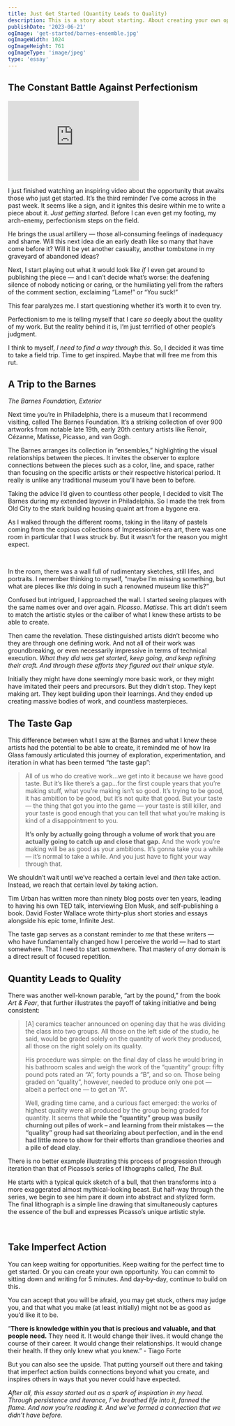 ```yaml
---
title: Just Get Started (Quantity Leads to Quality)
description: This is a story about starting. About creating your own opportunities. About pushing through fear and taking imperfect action. It's about a series of patterns that I came across,  all telling me, “Just get started. Keep going. Keep creating. Keep sharing. The rest will work itself out.“
publishDate: '2023-06-21'
ogImage: 'get-started/barnes-ensemble.jpg'
ogImageWidth: 1024
ogImageHeight: 761
ogImageType: 'image/jpeg'
type: 'essay'
---
```


## The Constant Battle Against Perfectionism

<MarginNote id="startedVid">

<iframe width="300" height="183" src="https://www.youtube.com/embed/GyhngX2JLmg?controls=0" title="Get Started, Video" frameBorder="0" allow="accelerometer; autoplay; clipboard-write; encrypted-media; gyroscope; picture-in-picture; web-share" allowfullscreen></iframe>

</MarginNote>

I just finished watching an inspiring video about the opportunity that awaits those who just get started. It’s the third reminder I’ve come across in the past week. It seems like a sign, and it ignites this desire within me to write a piece about it. *Just getting started*. Before I can even get my footing, my arch-enemy, perfectionism steps on the field.

He brings the usual artillery — those all-consuming feelings of inadequacy and shame. Will this next idea die an early death like so many that have come before it? Will it be yet another casualty, another tombstone in my graveyard of abandoned ideas?

Next, I start playing out what it would look like *if* I even get around to publishing the piece — and I can’t decide what’s worse: the deafening silence of nobody noticing or caring, or the humiliating yell from the rafters of the comment section, exclaiming “Lame!” or “You suck!”

This fear paralyzes me. I start questioning whether it’s worth it to even try.

Perfectionism to me is telling myself that I care *so* deeply about the quality of my work. But the reality behind it is, I’m just terrified of other people’s judgment.

I think to myself, *I need to find a way through this.* So, I decided it was time to take a field trip. Time to get inspired. Maybe that will free me from this rut.

## A Trip to the Barnes

<MarginFigure id='barnes-exterior' image='/images/get-started/barnes-exterior.jpg' height={1067} width={800}>

  _The Barnes Foundation, Exterior_

</MarginFigure>

Next time you’re in Philadelphia, there is a museum that I recommend visiting, called The Barnes Foundation. It’s a striking collection of over 900 artworks from notable late 19th, early 20th century artists like Renoir, Cézanne, Matisse, Picasso, and van Gogh.

The Barnes arranges its collection in “ensembles,” highlighting the visual relationships between the pieces. It invites the observer to explore connections between the pieces such as a color, line, and space, rather than focusing on the specific artists or their respective historical period. It really is unlike any traditional museum you’ll have been to before.

Taking the advice I’d given to countless other people, I decided to visit The Barnes during my extended layover in Philadelphia. So I made the trek from Old City to the stark building housing quaint art from a bygone era.

As I walked through the different rooms, taking in the litany of pastels coming from the copious collections of Impressionist-era art, there was one room in particular that I was struck by. But it wasn’t for the reason you might expect.

<br/>

<MainColumn image='/images/get-started/barnes-ensemble.jpg' height={761} width ={1024} caption="Room 10, West Wall"/>

In the room, there was a wall full of rudimentary sketches, still lifes, and portraits. I remember thinking to myself, “maybe I’m missing something, but what are pieces like *this* doing in such a renowned museum like this?”

Confused but intrigued, I approached the wall. I started seeing plaques with the same names over and over again. *Picasso*. *Matisse*. This art didn’t seem to match the artistic styles or the caliber of what I knew these artists to be able to create.

Then came the revelation. These distinguished artists didn’t become who they are through one defining work. And not all of their work was groundbreaking, or even necessarily impressive in terms of technical execution. *What they did was get started, keep going, and keep refining their craft. And through these efforts they figured out their unique style.*

Initially they might have done seemingly more basic work, or they might have imitated their peers and precursors. But they didn’t stop. They kept making art. They kept building upon their learnings. And they ended up creating massive bodies of work, and countless masterpieces.

## The Taste Gap

This difference between what I saw at the Barnes and what I knew these artists had the potential to be able to create, it reminded me of how Ira Glass famously articulated this journey of exploration, experimentation, and iteration in what has been termed “the taste gap”:

> All of us who do creative work...we get into it because we have good taste. But it’s like there’s a gap…for the first couple years that you’re making stuff, what you’re making isn’t so good. It’s trying to be good, it has ambition to be good, but it’s not quite that good. But your taste — the thing that got you into the game — your taste is still killer, and your taste is good enough that you can tell that what you’re making is kind of a disappointment to you.
>
> **It’s only by actually going through a volume of work that you are actually going to catch up and close that gap.** And the work you’re making will be as good as your ambitions. It’s gonna take you a while — it’s normal to take a while. And you just have to fight your way through that.

We shouldn’t wait until we’ve reached a certain level and *then* take action. Instead, we reach that certain level *by* taking action.

Tim Urban has written more than ninety blog posts over ten years, leading to having his own TED talk, interviewing Elon Musk, and self-publishing a book. David Foster Wallace wrote thirty-plus short stories and essays alongside his epic tome, Infinite Jest.

The taste gap serves as a constant reminder to *me* that these writers — who have fundamentally changed how I perceive the world — had to start somewhere. That I need to start somewhere. That mastery of *any* domain is a direct result of focused repetition.

## Quantity Leads to Quality

There was another well-known parable, “art by the pound,” from the book *Art & Fear*, that further illustrates the payoff of taking initiative and being consistent:

> [A] ceramics teacher announced on opening day that he was dividing the class into two groups. All those on the left side of the studio, he said, would be graded solely on the quantity of work they produced, all those on the right solely on its quality.
>
> His procedure was simple: on the final day of class he would bring in his bathroom scales and weigh the work of the “quantity” group: fifty pound pots rated an “A”, forty pounds a “B”, and so on. Those being graded on “quality”, however, needed to produce only one pot — albeit a perfect one — to get an “A”.
>
> Well, grading time came, and a curious fact emerged: the works of highest quality were all produced by the group being graded for quantity. It seems that **while the “quantity” group was busily churning out piles of work – and learning from their mistakes — the “quality” group had sat theorizing about perfection, and in the end had little more to show for their efforts than grandiose theories and a pile of dead clay.**

There is no better example illustrating this process of progression through iteration than that of Picasso’s series of lithographs called, *The Bull*.

He starts with a typical quick sketch of a bull, that then transforms into a more exaggerated almost mythical-looking beast. But half-way through the series, we begin to see him pare it down into abstract and stylized form. The final lithograph is a simple line drawing that simultaneously captures the essence of the bull and expresses Picasso’s unique artistic style.

<br />

<FullWidth image='/images/get-started/picasso-bull.jpg' height={556} width ={1000} />

## Take Imperfect Action

You can keep waiting for opportunities. Keep waiting for the perfect time to get started. Or you can create your own opportunity. You can commit to sitting down and writing for 5 minutes. And day-by-day, continue to build on this.

You can accept that you will be afraid, you may get stuck, others may judge you, and that what you make (at least initially) might not be as good as you’d like it to be.

<MarginNote id="tiago">

“**There is knowledge within you that is precious and valuable, and that people need.** They need it. It would change their lives. it would change the course of their career. It would change their relationships. It would change their health. If they only knew what you knew.” - Tiago Forte

</MarginNote>

But you can also see the upside. That putting yourself out there and taking that imperfect action builds connections beyond what you create, and inspires others in ways that you never could have expected.

*After all, this essay started out as a spark of inspiration in my head. Through persistence and iterance, I’ve breathed life into it, fanned the flame. And now you’re reading it. And we’ve formed a connection that we didn’t have before.*

